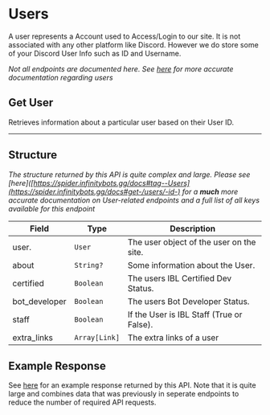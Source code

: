 
# Users

A user represents a Account used to Access/Login to our site.
It is not associated with any other platform like Discord.
However we do store some of your Discord User Info such as ID and Username.

_Not all endpoints are documented here. See [here](https://spider.infinitybots.gg/docs#tag--Users) for more accurate documentation regarding users_


## Get User

<HTTPHeader type="GET" path="users/:user_id" />

Retrieves information about a particular user based on their User ID.

---

## Structure

_The structure returned by this API is quite complex and large. Please see [here]([https://spider.infinitybots.gg/docs#tag--Users](https://spider.infinitybots.gg/docs#get-/users/-id-) for a **much** more accurate documentation on User-related endpoints and a full list of all keys available for this endpoint_

| Field         | Type      | Description                                    |
| ------------- | --------- | ---------------------------------------------- |
| user.         | `User`    | The user object of the user on the site.       |
| about         | `String?`  | Some information about the User.              |
| certified     | `Boolean` | The users IBL Certified Dev Status.            |
| bot_developer | `Boolean` | The users Bot Developer Status.                |
| staff         | `Boolean` | If the User is IBL Staff (True or False).      |
| extra_links   | `Array[Link]` | The extra links of a user                  |

## Example Response

See [here](https://spider.infinitybots.gg/docs#get-/users/-id-) for an example response returned by this API. Note that it is quite large and  combines data that was previously in seperate endpoints to reduce the number of required API requests.
